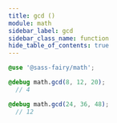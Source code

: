 ```yaml
---
title: gcd ()
module: math
sidebar_label: gcd
sidebar_class_name: function
hide_table_of_contents: true
---
```


<DocPage fieldName="gcd" fieldType="function" spec={Spec} />

```scss
@use '@sass-fairy/math';

@debug math.gcd(8, 12, 20);
  // 4

@debug math.gcd(24, 36, 48);
  // 12
```
